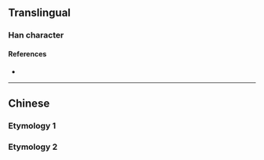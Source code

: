 {{also|徹}}
{{character info/new}}
==Translingual==

===Han character===
{{Han char|rn=60|rad=彳|as=04|sn=7|four=|canj=HOPSH|ids=⿰彳切}}

====References====
* {{Han ref|kx=0365.211|hdz=20814.110|uh=5F7B|ud=24443}}

----

==Chinese==

===Etymology 1===
{{zh-see|徹}}

===Etymology 2===
{{zh-see|澈|ss}}